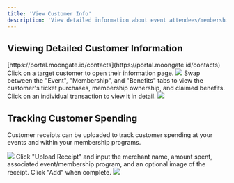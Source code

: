 ```yaml
---
title: 'View Customer Info'
description: 'View detailed information about event attendees/membership program members/benefit redeemers. You can also upload receipts to track customer spending.'
---
```


## Viewing Detailed Customer Information
<Steps>
    <Step title="Open the 'Contact' tab on the Moongate Merchant Portal.">
        [https://portal.moongate.id/contacts](https://portal.moongate.id/contacts)            
    </Step>
    <Step title="View target customer information">
        Click on a target customer to open their information page.
        <img src="/images/customer-insights/view-customer-info/customer detail.gif"/>
        Swap between the "Event", "Membership", and "Benefits" tabs to view the customer's ticket purchases, membership ownership,
        and claimed benefits. Click on an individual transaction to view it in detail.
        <img src="/images/customer-insights/view-customer-info/swap tabs.gif"/>
    </Step>
</Steps>


## Tracking Customer Spending

Customer receipts can be uploaded to track customer spending at your events and within your membership programs.

<Steps>
    <Step title="Open the 'Spending' tab on the target customer's information page">
        <img src="/images/customer-insights/view-customer-info/spending tab.avif"/>
    </Step>
    <Step title="Upload receipt">
        Click "Upload Receipt" and input the merchant name, amount spent, associated event/membership program, and an optional image
        of the receipt. Click "Add" when complete.
        <img src="/images/customer-insights/view-customer-info/upload receipt.gif"/>
    </Step>
</Steps>